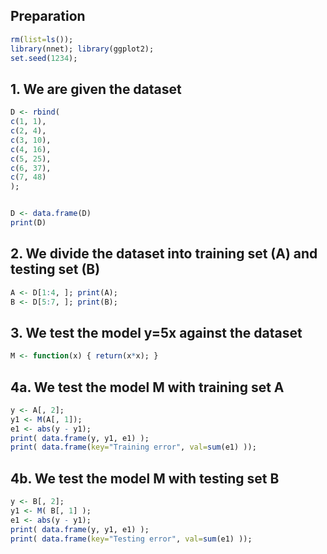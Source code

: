 
## Preparation
```r
rm(list=ls()); 
library(nnet); library(ggplot2);
set.seed(1234);
```

## 1. We are given the dataset
```r
D <- rbind(
c(1, 1),
c(2, 4),
c(3, 10),
c(4, 16),
c(5, 25),
c(6, 37),
c(7, 48)
);


D <- data.frame(D)
print(D)
```

## 2. We divide the dataset into training set (A) and testing set (B)
```r
A <- D[1:4, ]; print(A);
B <- D[5:7, ]; print(B);
```

## 3. We test the model y=5x against the dataset
```r
M <- function(x) { return(x*x); }
```


## 4a. We test the model M with training set A
```r
y <- A[, 2];
y1 <- M(A[, 1]);
e1 <- abs(y - y1);
print( data.frame(y, y1, e1) );
print( data.frame(key="Training error", val=sum(e1) ));
```


## 4b. We test the model M with testing set B
```r
y <- B[, 2];
y1 <- M( B[, 1] );
e1 <- abs(y - y1);
print( data.frame(y, y1, e1) );
print( data.frame(key="Testing error", val=sum(e1) ));
```







